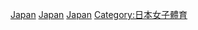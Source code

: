 [[Category:日本足球|Japan]]
[[Category:各國女子足球|Japan]]
[[Category:亚洲女子足球|Japan]]
[[Category:日本女子體育|Category:日本女子體育]]